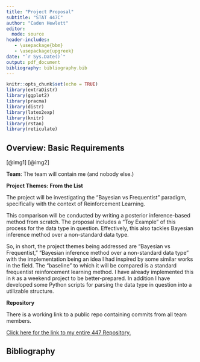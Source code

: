 ```yaml
---
title: "Project Proposal"
subtitle: "STAT 447C"
author: "Caden Hewlett"
editor:
  mode: source
header-includes:
   - \usepackage{bbm}
   - \usepackage{upgreek}
date: "`r Sys.Date()`"
output: pdf_document
bibliography: bibliography.bib
---
```


```r
knitr::opts_chunk$set(echo = TRUE)
library(extraDistr)
library(ggplot2)
library(pracma)
library(distr)
library(latex2exp)
library(knitr)
library(rstan)
library(reticulate)
```

## Overview: Basic Requirements

[@img1]
[@img2]

**Team**: The team will contain me (and nobody else.)


**Project Themes: From the List**

The project will be investigating the "Bayesian vs Frequentist" paradigm, specifically with the context of Reinforcement Learning.


This comparison will be conducted by writing a posterior inference-based method from scratch. The proposal includes a "Toy Example" of this process for the data type in question. Effectively, this also tackles Bayesian inference method over a non-standard data type. 


So, in short, the project themes being addressed are "Bayesian vs Frequentist," "Bayesian inference method over a non-standard data type" with the implementation being an idea I had inspired by some similar works in the field. The "baseline" to which it will be compared is a standard frequentist reinforcement learning method. I have already implemented this in `R` as a weekend project to be better-prepared. In addition I have developed some Python scripts for parsing the data type in question into a utilizable structure. 

**Repository**


There is a working link to a public repo containing commits from all team members.



[Click here for the link to my entire 447 Repository.](https://github.com/cadenhewlett/STAT447)



## Bibliography
\vspace{1mm}






